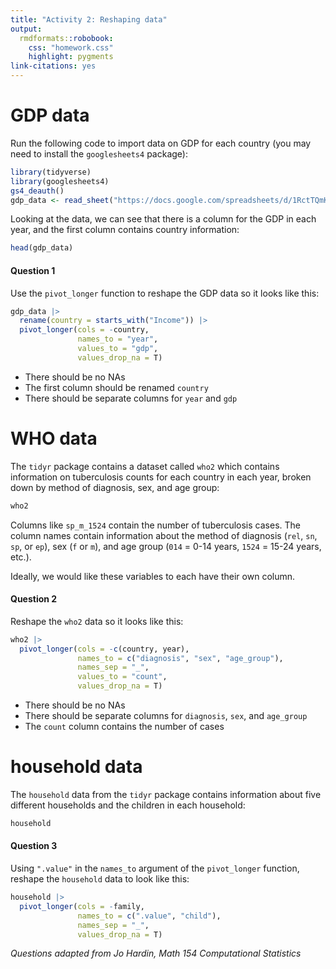 ```yaml
---
title: "Activity 2: Reshaping data"
output: 
  rmdformats::robobook:
    css: "homework.css"
    highlight: pygments
link-citations: yes
---
```


# GDP data

Run the following code to import data on GDP for each country (you may need to install the `googlesheets4` package):

```r
library(tidyverse)
library(googlesheets4)
gs4_deauth()
gdp_data <- read_sheet("https://docs.google.com/spreadsheets/d/1RctTQmKB0hzbm1E8rGcufYdMshRdhmYdeL29nXqmvsc/pub?gid=0")
```

Looking at the data, we can see that there is a column for the GDP in each year, and the first column contains country information:

```r
head(gdp_data)
```

:::{.question}
#### Question 1
Use the `pivot_longer` function to reshape the GDP data so it looks like this:

```r
gdp_data |>
  rename(country = starts_with("Income")) |>
  pivot_longer(cols = -country,
               names_to = "year",
               values_to = "gdp",
               values_drop_na = T)
```

* There should be no NAs
* The first column should be renamed `country`
* There should be separate columns for `year` and `gdp`
:::

# WHO data

The `tidyr` package contains a dataset called `who2` which contains information on tuberculosis counts for each country in each year, broken down by method of diagnosis, sex, and age group:

```r
who2
```

Columns like `sp_m_1524` contain the number of tuberculosis cases. The column names contain information about the method of diagnosis (`rel`, `sn`, `sp`, or `ep`), sex (`f` or `m`), and age group (`014` = 0-14 years, `1524` = 15-24 years, etc.).

Ideally, we would like these variables to each have their own column. 

:::{.question}
#### Question 2
Reshape the `who2` data so it looks like this:

```r
who2 |>
  pivot_longer(cols = -c(country, year),
               names_to = c("diagnosis", "sex", "age_group"),
               names_sep = "_",
               values_to = "count",
               values_drop_na = T)
```

* There should be no NAs
* There should be separate columns for `diagnosis`, `sex`, and `age_group`
* The `count` column contains the number of cases
:::

# household data

The `household` data from the `tidyr` package contains information about five different households and the children in each household:

```r
household
```

:::{.question}
#### Question 3
Using `".value"` in the `names_to` argument of the `pivot_longer` function, reshape the `household` data to look like this:

```r
household |>
  pivot_longer(cols = -family,
               names_to = c(".value", "child"),
               names_sep = "_",
               values_drop_na = T)
```
:::


*Questions adapted from Jo Hardin, Math 154 Computational Statistics*


